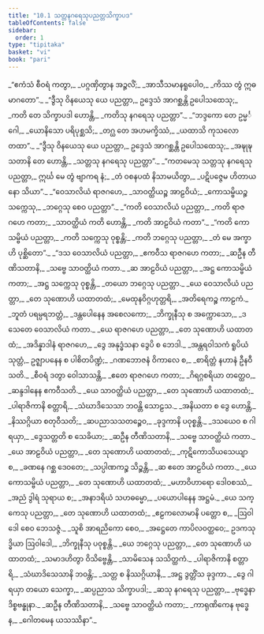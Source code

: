 ```yaml
---
title: "10.1 သတ္တနဂရေသုပညတ္တသိက္ခာပဒ"
tableOfContents: false
sidebar:
  order: 1
type: "tipitaka"
basket: "vi"
book: "pari"
---
```



<DynamicBreadcrumb />

<Division number="335" book="pari">

<Paragraph number="1615" type="verses" book="pari">
_“ဧကံသံ စီဝရံ ကတွာ,_  
_ပဂ္ဂဏှိတွာန အဉ္ဇလိံ;_  
_အာသီသမာနရူပေါဝ,_  
_ကိဿ တွံ ဣဓ မာဂတော”._  

</Paragraph>

<Paragraph number="1616" type="verses" book="pari">
_“ဒွီသု ဝိနယေသု ယေ ပညတ္တာ,_  
ဥဒ္ဒေသံ အာဂစ္ဆန္တိ ဥပေါသထေသု;_  
_ကတိ တေ သိက္ခာပဒါ ဟောန္တိ,_  
_ကတိသု နဂရေသု ပညတ္တာ”._  

</Paragraph>

<Paragraph number="1617" type="verses" book="pari">
_“ဘဒ္ဒကော တေ ဥမ္မင်္ဂေါ,_  
_ယောနိသော ပရိပုစ္ဆသိ;_  
_တဂ္ဃ တေ အဟမက္ခိဿံ,_  
_ယထာသိ ကုသလော တထာ”._  

</Paragraph>

<Paragraph number="1618" type="verses" book="pari">
_“ဒွီသု ဝိနယေသု ယေ ပညတ္တာ,_  
ဥဒ္ဒေသံ အာဂစ္ဆန္တိ ဥပေါသထေသု;_  
_အဍ္ဎုဍ္ဎသတာနိ တေ ဟောန္တိ,_  
_သတ္တသု နဂရေသု ပညတ္တာ”._  

</Paragraph>

<Paragraph number="1619" type="verses" book="pari">
_“ကတမေသု သတ္တသု နဂရေသု ပညတ္တာ,_  
ဣင်္ဃ မေ တွံ ဗျာကရ နံ;_  
_တံ ဝစနပထံ နိသာမယိတွာ,_  
_ပဋိပဇ္ဇေမ ဟိတာယ နော သိယာ”._  

</Paragraph>

<Paragraph number="1620" type="verses" book="pari">
_“ဝေသာလိယံ ရာဇဂဟေ,_  
_သာဝတ္ထိယဉ္စ အာဠဝိယံ;_  
_ကောသမ္ဗိယဉ္စ သက္ကေသု,_  
_ဘဂ္ဂေသု စေဝ ပညတ္တာ”._  

</Paragraph>

<Paragraph number="1621" type="verses" book="pari">
_“ကတိ ဝေသာလိယံ ပညတ္တာ,_  
_ကတိ ရာဇဂဟေ ကတာ;_  
_သာဝတ္ထိယံ ကတိ ဟောန္တိ,_  
_ကတိ အာဠဝိယံ ကတာ”._  

</Paragraph>

<Paragraph number="1622" type="verses" book="pari">
_“ကတိ ကောသမ္ဗိယံ ပညတ္တာ,_  
_ကတိ သက္ကေသု ဝုစ္စန္တိ;_  
_ကတိ ဘဂ္ဂေသု ပညတ္တာ,_  
_တံ မေ အက္ခာဟိ ပုစ္ဆိတော”._  

</Paragraph>

<Paragraph number="1623" type="verses" book="pari">
_“ဒသ ဝေသာလိယံ ပညတ္တာ,_  
_ဧကဝီသ ရာဇဂဟေ ကတာ;_  
_ဆဦန တီဏိသတာနိ,_  
_သဗ္ဗေ သာဝတ္ထိယံ ကတာ._  

</Paragraph>

<Paragraph number="1624" type="verses" book="pari">
_ဆ အာဠဝိယံ ပညတ္တာ,_  
_အဋ္ဌ ကောသမ္ဗိယံ ကတာ;_  
_အဋ္ဌ သက္ကေသု ဝုစ္စန္တိ,_  
_တယော ဘဂ္ဂေသု ပညတ္တာ._  

</Paragraph>

<Paragraph number="1625" type="verses" book="pari">
_ယေ ဝေသာလိယံ ပညတ္တာ,_  
_တေ သုဏောဟိ ယထာတထံ;_  
_မေထုနဝိဂ္ဂဟုတ္တရိ,_  
_အတိရေကဉ္စ ကာဠကံ._  

</Paragraph>

<Paragraph number="1626" type="verses" book="pari">
_ဘူတံ ပရမ္ပရဘတ္တံ,_  
_ဒန္တပေါနေန အစေလကော;_  
_ဘိက္ခုနီသု စ အက္ကောသော,_  
_ဒသေတေ ဝေသာလိယံ ကတာ._  

</Paragraph>

<Paragraph number="1627" type="verses" book="pari">
_ယေ ရာဇဂဟေ ပညတ္တာ,_  
_တေ သုဏောဟိ ယထာတထံ;_  
_အဒိန္နာဒါနံ ရာဇဂဟေ,_  
_ဒွေ အနုဒ္ဓံသနာ ဒွေပိ စ ဘေဒါ._  

</Paragraph>

<Paragraph number="1628" type="verses" book="pari">
_အန္တရဝါသကံ ရူပိယံ သုတ္တံ,_  
ဥဇ္ဈာပနေန စ ပါစိတပိဏ္ဍံ;_  
_ဂဏဘောဇနံ ဝိကာလေ စ,_  
_စာရိတ္တံ နဟာနံ ဦနဝီသတိ._  

</Paragraph>

<Paragraph number="1629" type="verses" book="pari">
_စီဝရံ ဒတွာ ဝေါသာသန္တိ,_  
_ဧတေ ရာဇဂဟေ ကတာ;_  
_ဂိရဂ္ဂစရိယာ တတ္ထေဝ,_  
_ဆန္ဒဒါနေန ဧကဝီသတိ._  

</Paragraph>

<Paragraph number="1630" type="verses" book="pari">
_ယေ သာဝတ္ထိယံ ပညတ္တာ,_  
_တေ သုဏောဟိ ယထာတထံ;_  
_ပါရာဇိကာနိ စတ္တာရိ,_  
_သံဃာဒိသေသာ ဘဝန္တိ သောဠသ._  

</Paragraph>

<Paragraph number="1631" type="verses" book="pari">
_အနိယတာ စ ဒွေ ဟောန္တိ,_  
_နိဿဂ္ဂိယာ စတုဝီသတိ;_  
_ဆပညာသသတဉ္စေဝ,_  
_ခုဒ္ဒကာနိ ပဝုစ္စန္တိ._  

</Paragraph>

<Paragraph number="1632" type="verses" book="pari">
_ဒသယေဝ စ ဂါရယှာ,_  
_ဒွေသတ္တတိ စ သေခိယာ;_  
_ဆဦန တီဏိသတာနိ,_  
_သဗ္ဗေ သာဝတ္ထိယံ ကတာ._  

</Paragraph>

<Paragraph number="1633" type="verses" book="pari">
_ယေ အာဠဝိယံ ပညတ္တာ,_  
_တေ သုဏောဟိ ယထာတထံ;_  
_ကုဋိကောသိယသေယျာ စ,_  
_ခဏနေ ဂစ္ဆ ဒေဝတေ;_  
_သပ္ပါဏကဉ္စ သိဉ္စန္တိ,_  
_ဆ ဧတေ အာဠဝိယံ ကတာ._  

</Paragraph>

<Paragraph number="1634" type="verses" book="pari">
_ယေ ကောသမ္ဗိယံ ပညတ္တာ,_  
_တေ သုဏောဟိ ယထာတထံ;_  
_မဟာဝိဟာရော ဒေါဝစဿံ,_  
_အညံ ဒွါရံ သုရာယ စ;_  
_အနာဒရိယံ သဟဓမ္မော,_  
_ပယောပါနေန အဋ္ဌမံ._  

</Paragraph>

<Paragraph number="1635" type="verses" book="pari">
_ယေ သက္ကေသု ပညတ္တာ,_  
_တေ သုဏောဟိ ယထာတထံ;_  
_ဧဠကလောမာနိ ပတ္တော စ,_  
_ဩဝါဒေါ စေဝ ဘေသဇ္ဇံ._  

</Paragraph>

<Paragraph number="1636" type="verses" book="pari">
_သူစိ အာရညိကော စေဝ,_  
_အဋ္ဌေတေ ကာပိလဝတ္ထဝေ;_  
ဥဒကသုဒ္ဓိယာ ဩဝါဒေါ,_  
_ဘိက္ခုနီသု ပဝုစ္စန္တိ._  

</Paragraph>

<Paragraph number="1637" type="verses" book="pari">
_ယေ ဘဂ္ဂေသု ပညတ္တာ,_  
_တေ သုဏောဟိ ယထာတထံ;_  
_သမာဒဟိတွာ ဝိသိဗ္ဗေန္တိ,_  
_သာမိသေန သသိတ္ထကံ._  

</Paragraph>

<Paragraph number="1638" type="verses" book="pari">
_ပါရာဇိကာနိ စတ္တာရိ,_  
_သံဃာဒိသေသာနိ ဘဝန္တိ;_  
_သတ္တ စ နိဿဂ္ဂိယာနိ,_  
_အဋ္ဌ ဒွတ္တိံသ ခုဒ္ဒကာ._  

</Paragraph>

<Paragraph number="1639" type="verses" book="pari">
_ဒွေ ဂါရယှာ တယော သေက္ခာ,_  
_ဆပ္ပညာသ သိက္ခာပဒါ;_  
_ဆသု နဂရေသု ပညတ္တာ,_  
_ဗုဒ္ဓေနာဒိစ္စဗန္ဓုနာ._  

</Paragraph>

<Paragraph number="1640" type="verses" book="pari">
_ဆဦန တီဏိသတာနိ,_  
_သဗ္ဗေ သာဝတ္ထိယံ ကတာ;_  
_ကာရုဏိကေန ဗုဒ္ဓေန,_  
_ဂေါတမေန ယသဿိနာ”._
</Paragraph>
</Division>